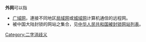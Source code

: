 '''外网'''可以指
*[[广域网|广域网]]，連接不同地区[[局域网|局域网]]或[[城域网|城域网]]计算机通信的远程网。
*被中国大陆封锁的网站之集合，见[[中华人民共和国被封锁网站列表|中华人民共和国被封锁网站列表]]。

{{disambig}}
[[Category:二字消歧义|Category:二字消歧义]]